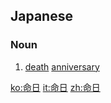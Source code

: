 ==Japanese==
{{ja-kanjitab|めい|にち|yomi=on}}

===Noun===
{{ja-noun|めいにち}}

# [[death]] [[anniversary]]

[[ko:命日]]
[[it:命日]]
[[zh:命日]]